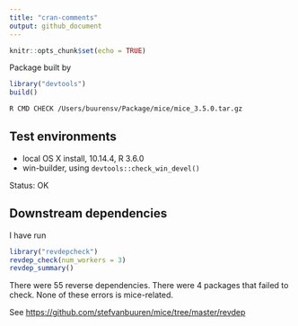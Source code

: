 ---
title: "cran-comments"
output: github_document
---

```{r setup, include=FALSE}
knitr::opts_chunk$set(echo = TRUE)
```

Package built by

```{r eval = FALSE}
library("devtools")
build()
```

```{bash}
R CMD CHECK /Users/buurensv/Package/mice/mice_3.5.0.tar.gz
```


## Test environments

* local OS X install, 10.14.4, R 3.6.0
* win-builder, using `devtools::check_win_devel()`

Status: OK

## Downstream dependencies

I have run 

```{r eval=FALSE}
library("revdepcheck")
revdep_check(num_workers = 3)
revdep_summary()
```

There were 55 reverse dependencies.
There were 4 packages that failed to check. None of these errors is mice-related.

See <https://github.com/stefvanbuuren/mice/tree/master/revdep>

